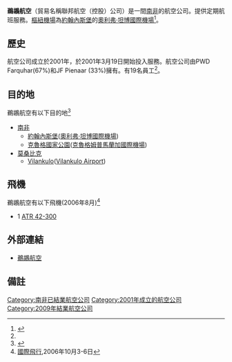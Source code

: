 {{Airline infobox |
airline = 鵜鶘航空<br>Pelican Air Services|
logo =|
logo_size = |
fleet_size =1|
destinations =3|
IATA = 7V|
ICAO = PDF |
callsign = PELICAN AIRWAYS|
parent = |
subsidiaries =|
founded = 2001年|
ceased = 2009年|
headquarters = {{南非}}[[約翰內斯堡|約翰內斯堡]]|
key_people = |
hubs = {{南非}}[[奧利弗·坦博國際機場|奧利弗·坦博國際機場]]|
focus_cities = |
frequent_flyer = |
lounge = |
alliance =|
website = http://www.pelicanair.co.za/|
}}
'''鵜鶘航空'''（貿易名稱聯邦航空（控股）公司）是一間[[南非|南非]]的航空公司。提供定期航班服務。[[樞紐機場|樞紐機場]]為[[約翰內斯堡|約翰內斯堡]]的[[奧利弗·坦博國際機場|奧利弗·坦博國際機場]]<ref name="FI">{{cite news | title=目錄：世界航空公司| work= 國際飛行 | page= 62 | date= 2007-04-10}}</ref>。
==歷史==
航空公司成立於2001年，於2001年3月19日開始投入服務。航空公司由PWD Farquhar(67%)和JF Pienaar (33%)擁有。有19名員工<ref name="FI"/>。
==目的地==
鵜鶘航空有以下目的地<ref>{{cite web |url=http://www.pelicanair.co.za/default.asp?content_id=14 |title=存档副本 |accessdate=2009-03-28 |deadurl=yes |archiveurl=https://web.archive.org/web/20090906090803/http://www.pelicanair.co.za/default.asp?content_id=14 |archivedate=2009-09-06 }}</ref>

*[[南非|南非]]
**[[約翰內斯堡|約翰內斯堡]]([[奧利弗·坦博國際機場|奧利弗·坦博國際機場]])
**[[克魯格國家公園|克魯格國家公園]]([[克魯格姆普馬蘭加國際機場|克魯格姆普馬蘭加國際機場]])
*[[莫桑比克|莫桑比克]]
**[[Vilankulo|Vilankulo]]([[Vilankulo_Airport|Vilankulo Airport]])

==飛機==
鵜鶘航空有以下飛機(2006年8月)<ref>[[國際飛行|國際飛行]],2006年10月3-6日</ref>

*1 [[ATR42|ATR 42-300]]
== 外部連結 ==
*[http://www.pelicanair.co.za 鵜鶘航空] {{Wayback|url=http://www.pelicanair.co.za/ |date=20061209223033 }}

== 備註 ==
{{reflist|2}}

{{南非航空公司}}

[[Category:南非已結業航空公司|Category:南非已結業航空公司]]
[[Category:2001年成立的航空公司|Category:2001年成立的航空公司]]
[[Category:2009年結業航空公司|Category:2009年結業航空公司]]